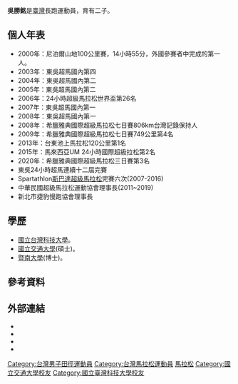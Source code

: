 {{Infobox sportsperson
| name                      = 吳勝銘
| image                     = 
| alt                       = 
| real_name                 = 
| native_name               = 
| native_name_lang          = 
| romanizedname             = 
| english_name              = 
| birth_name                = 
| nationality               = {{ROC}}
| national_team             = 
| ethnicity                 = 
| hometown                  = 
| citizenship               = 
| birth_date                = {{Birth date and age|year=1961|month=9|day=19}}
| birth_place               = 
| death_date                = 
| death_place               = 
| resting_place             = 
| resting_place_coordinates = 
| monuments                 = 
| residence                 = 
| education                 = 國立交通大學科技管理研究所
| alma_mater                = 國立交通大學
| occupation                = 
{{ubl
|中華電信行銷處專案經理
|中華民國超級馬拉松運動協會理事長（2011年–）
}}
| years_active              = 1998年–
| height                    = 
| weight                    = 
| spouse                    = 
| country                   = 
| sport                     = 田徑
| event                     = 中長跑、長跑
| collegeteam               = 
| team                      = 
| coach                     = 
| retired                   = 
| coaching                  = 
| worlds                    = 

{{ubl
|'''2000年尼伯爾山地100公里賽'''：第10名
|'''2002年世界100公里超級馬拉松錦標賽'''：100公里第154名
|'''2003年世界100公里超級馬拉松錦標賽'''：100公里第82名
|'''2005年世界24小時超級馬拉松錦標賽'''：24小時第80名
|'''2006年世界24小時超級馬拉松錦標賽'''：24小時第26名
|'''2006年世界100公里超級馬拉松錦標賽'''：100公里第97名
|'''2008年世界24小時超級馬拉松錦標賽'''：24小時第148名
|'''2008年希臘雅典國際超級馬拉松七日賽'''：806公里第5名
|'''2009年希臘雅典國際超級馬拉松七日賽'''：749公里第4名
|'''2015年馬來西亞UM 24小時國際超級拉松'''：24小時第2名
|'''2020年希臘雅典國際超級馬拉松三日賽'''：第3名
}}
| regionals                 = 
| nationals                 = 
{{ubl
|'''中華民國82年全國大專校院運動會大男乙組'''：10000公尺第8名
|'''中華民國88年全國大專校院運動會大男乙組'''：10000公尺第6名
|'''中華民國88年全國大專校院運動會大男乙組'''：3000公尺障礙（91.4公分）第8名
|'''中華民國90年全國大專校院運動會大男乙組'''：鐵人三項 第5名
|'''中華民國91年全國大專校院運動會一般男生組'''：10000公尺第12名
|'''中華民國91年全國大專校院運動會一般男生組'''：3000公尺障礙（91.4公分）第19名
|'''2013年台東池上馬拉松'''：120公里第1名
}}
| olympics                  = 
| highestranking            = 
| pb                        = 
{{ubl
|'''10000公尺'''：35分38秒 （1992年）
|'''半程馬拉松'''：1小時26分20秒 （2004年）
|'''馬拉松'''：2小時52分34秒 （1995年）
|'''50公里'''：3小時38分14秒 （1998年）
|'''6小時'''：63.2公里 （2010年）
|'''100公里'''：8小時47分02秒 （1998年）
|'''12小時'''：126公里 （2003年）
|'''24小時'''：227.161公里 （2008年）
|'''48小時'''：301公里 （2008年）
|'''6天'''：712公里 （2008年）
|'''3000公尺障礙（91.4公分）'''：11分17.28秒 （1999年）
}}
| medaltemplates            = 
| updated                   = 2020年5月29日
}}
'''吳勝銘'''{{BD|1961年|9月19日||}}是[[臺灣|臺灣]]長跑運動員，育有二子。
== 個人年表 ==
*2000年：尼泊爾山地100公里賽，14小時55分，外國參賽者中完成的第一人。
*2003年：東吳超馬國內第四
*2004年：東吳超馬國內第二
*2005年：東吳超馬國內第二
*2006年：24小時超級馬拉松世界盃第26名
*2007年：東吳超馬國內第一
*2008年：東吳超馬國內第一
*2008年：希臘雅典國際超級馬拉松七日賽806km台灣記錄保持人
*2009年：希臘雅典國際超級馬拉松七日賽749公里第4名
*2013年：台東池上馬拉松120公里第1名
*2015年：馬來西亞UM 24小時國際超級拉松第2名
*2020年：希臘雅典國際超級馬拉松三日賽第3名
*東吳24小時超馬連續十二屆完賽
*Spartathlon[[斯巴達超級馬拉松|斯巴達超級馬拉松]]完賽六次(2007-2016)
*中華民國超級馬拉松運動協會理事長(2011~2019)
*新北市捷豹慢跑協會理事長

== 學歷 ==
*[[國立台灣科技大學|國立台灣科技大學]]。
*[[國立交通大學|國立交通大學]](碩士)。
*[[暨南大學|暨南大學]](博士)。

== 參考資料 ==
{{Reflist}}

== 外部連結 ==
*{{Cite web|url=http://library.taiwanschoolnet.org/cyberfair2007/runing/1/1.htm|title=馬拉松典故-歷史|author=|date=2007年|publisher=|language=zh-tw|accessdate=2011-04-08|archive-date=2016-03-05|archive-url=https://web.archive.org/web/20160305122732/http://library.taiwanschoolnet.org/cyberfair2007/runing/1/1.htm|dead-url=no}}
*{{Cite web|url=http://www.epochtimes.com/b5/9/5/13/n2524769.htm|title=台灣英雄：吳勝銘帶國旗跑馬拉松|author=韓婷婷|date=2009年5月13日|publisher=中央社|language=zh-tw|accessdate=2019年7月18日|archive-date=2019年7月18日|archive-url=https://web.archive.org/web/20190718075505/http://www.epochtimes.com/b5/9/5/13/n2524769.htm|dead-url=no}}
*{{Cite web|url=https://web.archive.org/web/20100814065827/http://www.5krun.net/index.php?option=com_content&view=category&id=47&Itemid=182|title=五千公尺場地賽人物專訪|author=|date=2009年|publisher=|language=zh-tw}}
*{{Cite web|url=https://running.biji.co/index.php?q=news&act=info&id=2578|title=我在斯巴達！讓世界看見台灣|author=吳勝銘|date=2014年1月20日|publisher=運動筆記|language=zh-tw}}

[[Category:台灣男子田徑運動員|Category:台灣男子田徑運動員]]
[[Category:台灣馬拉松運動員|Category:台灣馬拉松運動員]]
[[Category:台湾体育之最|馬拉松]]
[[Category:國立交通大學校友|Category:國立交通大學校友]]
[[Category:國立臺灣科技大學校友|Category:國立臺灣科技大學校友]]